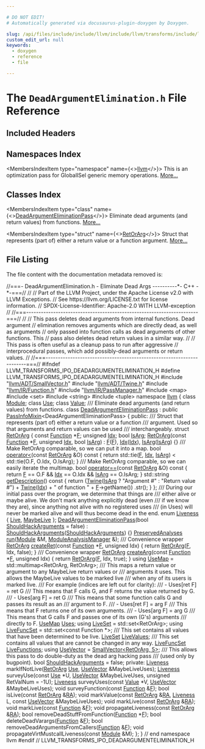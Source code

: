 ```yaml
---

# DO NOT EDIT!
# Automatically generated via docusaurus-plugin-doxygen by Doxygen.

slug: /api/files/include/include/llvm/include/llvm/transforms/include/llvm/transforms/ipo/deadargumentelimination-h
custom_edit_url: null
keywords:
  - doxygen
  - reference
  - file

---
```





# The `DeadArgumentElimination.h` File Reference

<DoxygenPage pluginConfig={pluginConfig}>



## Included Headers

<IncludesList>
<IncludesListItem
  filePath="llvm/ADT/SmallVector.h"
  permalink="/docs/api/files/include/include/llvm/include/llvm/adt/smallvector-h"
  isLocal="true" />
<IncludesListItem
  filePath="llvm/ADT/Twine.h"
  permalink="/docs/api/files/include/include/llvm/include/llvm/adt/twine-h"
  isLocal="true" />
<IncludesListItem
  filePath="llvm/IR/Function.h"
  permalink="/docs/api/files/include/include/llvm/include/llvm/ir/function-h"
  isLocal="true" />
<IncludesListItem
  filePath="llvm/IR/PassManager.h"
  permalink="/docs/api/files/include/include/llvm/include/llvm/ir/passmanager-h"
  isLocal="true" />
<IncludesListItem
  filePath="map"
  permalink=""
  isLocal="false" />
<IncludesListItem
  filePath="set"
  permalink=""
  isLocal="false" />
<IncludesListItem
  filePath="string"
  permalink=""
  isLocal="false" />
<IncludesListItem
  filePath="tuple"
  permalink=""
  isLocal="false" />
</IncludesList>

## Namespaces Index

<MembersIndex>

<MembersIndexItem
  type="namespace"
  name={<><a href="/docs/api/namespaces/llvm">llvm</a></>}>
This is an optimization pass for GlobalISel generic memory operations. <a href="/docs/api/namespaces/llvm/#details">More...</a>
</MembersIndexItem>

</MembersIndex>

## Classes Index

<MembersIndex>

<MembersIndexItem
  type="class"
  name={<><a href="/docs/api/classes/llvm/deadargumenteliminationpass">DeadArgumentEliminationPass</a></>}>
Eliminate dead arguments (and return values) from functions. <a href="/docs/api/classes/llvm/deadargumenteliminationpass/#details">More...</a>
</MembersIndexItem>

<MembersIndexItem
  type="struct"
  name={<><a href="/docs/api/structs/llvm/deadargumenteliminationpass/retorarg">RetOrArg</a></>}>
Struct that represents (part of) either a return value or a function argument. <a href="/docs/api/structs/llvm/deadargumenteliminationpass/retorarg/#details">More...</a>
</MembersIndexItem>

</MembersIndex>


## File Listing

The file content with the documentation metadata removed is:

<ProgramListing>

<Link id="l00001" /><CodeLine lineNumber="1"><Highlight kind="comment">//===- DeadArgumentElimination.h - Eliminate Dead Args ----------&#42;- C++ -&#42;-===//</Highlight><Highlight kind="normal"></Highlight></CodeLine>
<Link id="l00002" /><CodeLine lineNumber="2"><Highlight kind="normal"></Highlight><Highlight kind="comment">//</Highlight><Highlight kind="normal"></Highlight></CodeLine>
<Link id="l00003" /><CodeLine lineNumber="3"><Highlight kind="normal"></Highlight><Highlight kind="comment">// Part of the LLVM Project, under the Apache License v2.0 with LLVM Exceptions.</Highlight><Highlight kind="normal"></Highlight></CodeLine>
<Link id="l00004" /><CodeLine lineNumber="4"><Highlight kind="normal"></Highlight><Highlight kind="comment">// See https://llvm.org/LICENSE.txt for license information.</Highlight><Highlight kind="normal"></Highlight></CodeLine>
<Link id="l00005" /><CodeLine lineNumber="5"><Highlight kind="normal"></Highlight><Highlight kind="comment">// SPDX-License-Identifier: Apache-2.0 WITH LLVM-exception</Highlight><Highlight kind="normal"></Highlight></CodeLine>
<Link id="l00006" /><CodeLine lineNumber="6"><Highlight kind="normal"></Highlight><Highlight kind="comment">//</Highlight><Highlight kind="normal"></Highlight></CodeLine>
<Link id="l00007" /><CodeLine lineNumber="7"><Highlight kind="normal"></Highlight><Highlight kind="comment">//===----------------------------------------------------------------------===//</Highlight><Highlight kind="normal"></Highlight></CodeLine>
<Link id="l00008" /><CodeLine lineNumber="8"><Highlight kind="normal"></Highlight><Highlight kind="comment">//</Highlight><Highlight kind="normal"></Highlight></CodeLine>
<Link id="l00009" /><CodeLine lineNumber="9"><Highlight kind="normal"></Highlight><Highlight kind="comment">// This pass deletes dead arguments from internal functions.  Dead argument</Highlight><Highlight kind="normal"></Highlight></CodeLine>
<Link id="l00010" /><CodeLine lineNumber="10"><Highlight kind="normal"></Highlight><Highlight kind="comment">// elimination removes arguments which are directly dead, as well as arguments</Highlight><Highlight kind="normal"></Highlight></CodeLine>
<Link id="l00011" /><CodeLine lineNumber="11"><Highlight kind="normal"></Highlight><Highlight kind="comment">// only passed into function calls as dead arguments of other functions.  This</Highlight><Highlight kind="normal"></Highlight></CodeLine>
<Link id="l00012" /><CodeLine lineNumber="12"><Highlight kind="normal"></Highlight><Highlight kind="comment">// pass also deletes dead return values in a similar way.</Highlight><Highlight kind="normal"></Highlight></CodeLine>
<Link id="l00013" /><CodeLine lineNumber="13"><Highlight kind="normal"></Highlight><Highlight kind="comment">//</Highlight><Highlight kind="normal"></Highlight></CodeLine>
<Link id="l00014" /><CodeLine lineNumber="14"><Highlight kind="normal"></Highlight><Highlight kind="comment">// This pass is often useful as a cleanup pass to run after aggressive</Highlight><Highlight kind="normal"></Highlight></CodeLine>
<Link id="l00015" /><CodeLine lineNumber="15"><Highlight kind="normal"></Highlight><Highlight kind="comment">// interprocedural passes, which add possibly-dead arguments or return values.</Highlight><Highlight kind="normal"></Highlight></CodeLine>
<Link id="l00016" /><CodeLine lineNumber="16"><Highlight kind="normal"></Highlight><Highlight kind="comment">//</Highlight><Highlight kind="normal"></Highlight></CodeLine>
<Link id="l00017" /><CodeLine lineNumber="17"><Highlight kind="normal"></Highlight><Highlight kind="comment">//===----------------------------------------------------------------------===//</Highlight><Highlight kind="normal"></Highlight></CodeLine>
<Link id="l00018" /><CodeLine lineNumber="18"><Highlight kind="normal"></Highlight></CodeLine>
<Link id="l00019" /><CodeLine lineNumber="19"><Highlight kind="normal"></Highlight><Highlight kind="preprocessor">#ifndef LLVM&#95;TRANSFORMS&#95;IPO&#95;DEADARGUMENTELIMINATION&#95;H</Highlight><Highlight kind="normal"></Highlight></CodeLine>
<Link id="l00020" /><CodeLine lineNumber="20"><Highlight kind="normal"></Highlight><Highlight kind="preprocessor">#define LLVM&#95;TRANSFORMS&#95;IPO&#95;DEADARGUMENTELIMINATION&#95;H</Highlight><Highlight kind="normal"></Highlight></CodeLine>
<Link id="l00021" /><CodeLine lineNumber="21"><Highlight kind="normal"></Highlight></CodeLine>
<Link id="l00022" /><CodeLine lineNumber="22"><Highlight kind="normal"></Highlight><Highlight kind="preprocessor">#include &quot;<a href="/docs/api/files/include/include/llvm/include/llvm/adt/smallvector-h">llvm/ADT/SmallVector.h</a>&quot;</Highlight><Highlight kind="normal"></Highlight></CodeLine>
<Link id="l00023" /><CodeLine lineNumber="23"><Highlight kind="normal"></Highlight><Highlight kind="preprocessor">#include &quot;<a href="/docs/api/files/include/include/llvm/include/llvm/adt/twine-h">llvm/ADT/Twine.h</a>&quot;</Highlight><Highlight kind="normal"></Highlight></CodeLine>
<Link id="l00024" /><CodeLine lineNumber="24"><Highlight kind="normal"></Highlight><Highlight kind="preprocessor">#include &quot;<a href="/docs/api/files/include/include/llvm/include/llvm/ir/function-h">llvm/IR/Function.h</a>&quot;</Highlight><Highlight kind="normal"></Highlight></CodeLine>
<Link id="l00025" /><CodeLine lineNumber="25"><Highlight kind="normal"></Highlight><Highlight kind="preprocessor">#include &quot;<a href="/docs/api/files/include/include/llvm/include/llvm/ir/passmanager-h">llvm/IR/PassManager.h</a>&quot;</Highlight><Highlight kind="normal"></Highlight></CodeLine>
<Link id="l00026" /><CodeLine lineNumber="26"><Highlight kind="normal"></Highlight><Highlight kind="preprocessor">#include &lt;map&gt;</Highlight><Highlight kind="normal"></Highlight></CodeLine>
<Link id="l00027" /><CodeLine lineNumber="27"><Highlight kind="normal"></Highlight><Highlight kind="preprocessor">#include &lt;set&gt;</Highlight><Highlight kind="normal"></Highlight></CodeLine>
<Link id="l00028" /><CodeLine lineNumber="28"><Highlight kind="normal"></Highlight><Highlight kind="preprocessor">#include &lt;string&gt;</Highlight><Highlight kind="normal"></Highlight></CodeLine>
<Link id="l00029" /><CodeLine lineNumber="29"><Highlight kind="normal"></Highlight><Highlight kind="preprocessor">#include &lt;tuple&gt;</Highlight><Highlight kind="normal"></Highlight></CodeLine>
<Link id="l00030" /><CodeLine lineNumber="30"><Highlight kind="normal"></Highlight></CodeLine>
<Link id="l00031" /><CodeLine lineNumber="31"><Highlight kind="normal"></Highlight><Highlight kind="keyword">namespace </Highlight><Highlight kind="normal"><a href="/docs/api/namespaces/llvm">llvm</a> &#123;</Highlight></CodeLine>
<Link id="l00032" /><CodeLine lineNumber="32"><Highlight kind="normal"></Highlight></CodeLine>
<Link id="l00033" /><CodeLine lineNumber="33"><Highlight kind="normal"></Highlight><Highlight kind="keyword">class </Highlight><Highlight kind="normal"><a href="/docs/api/classes/llvm/module">Module</a>;</Highlight></CodeLine>
<Link id="l00034" /><CodeLine lineNumber="34"><Highlight kind="normal"></Highlight><Highlight kind="keyword">class </Highlight><Highlight kind="normal"><a href="/docs/api/classes/llvm/use">Use</a>;</Highlight></CodeLine>
<Link id="l00035" /><CodeLine lineNumber="35"><Highlight kind="normal"></Highlight><Highlight kind="keyword">class </Highlight><Highlight kind="normal"><a href="/docs/api/classes/llvm/value">Value</a>;</Highlight></CodeLine>
<Link id="l00036" /><CodeLine lineNumber="36"><Highlight kind="normal"></Highlight><Highlight kind="comment"></Highlight></CodeLine>
<Link id="l00037" /><CodeLine lineNumber="37"><Highlight kind="comment">/// Eliminate dead arguments (and return values) from functions.</Highlight><Highlight kind="normal"></Highlight></CodeLine>
<Link id="l00038" /><CodeLine lineNumber="38" lineLink="/docs/api/classes/llvm/deadargumenteliminationpass"><Highlight kind="normal"></Highlight><Highlight kind="keyword">class </Highlight><Highlight kind="normal"><a href="/docs/api/classes/llvm/deadargumenteliminationpass/#aac009d77b6fca714db3d7b9f11618ac9">DeadArgumentEliminationPass</a></Highlight></CodeLine>
<Link id="l00039" /><CodeLine lineNumber="39"><Highlight kind="normal">    : </Highlight><Highlight kind="keyword">public</Highlight><Highlight kind="normal"> <a href="/docs/api/structs/llvm/passinfomixin">PassInfoMixin</a>&lt;DeadArgumentEliminationPass&gt; &#123;</Highlight></CodeLine>
<Link id="l00040" /><CodeLine lineNumber="40"><Highlight kind="normal"></Highlight><Highlight kind="keyword">public</Highlight><Highlight kind="normal">:</Highlight><Highlight kind="comment"></Highlight></CodeLine>
<Link id="l00041" /><CodeLine lineNumber="41"><Highlight kind="comment">  /// Struct that represents (part of) either a return value or a function</Highlight></CodeLine>
<Link id="l00042" /><CodeLine lineNumber="42"><Highlight kind="comment">  /// argument.  Used so that arguments and return values can be used</Highlight></CodeLine>
<Link id="l00043" /><CodeLine lineNumber="43"><Highlight kind="comment">  /// interchangeably.</Highlight><Highlight kind="normal"></Highlight></CodeLine>
<Link id="l00044" /><CodeLine lineNumber="44" lineLink="/docs/api/structs/llvm/deadargumenteliminationpass/retorarg"><Highlight kind="normal">  </Highlight><Highlight kind="keyword">struct </Highlight><Highlight kind="normal"><a href="/docs/api/structs/llvm/deadargumenteliminationpass/retorarg/#afc898f4d6a31df60d20c4af66e4f9883">RetOrArg</a> &#123;</Highlight></CodeLine>
<Link id="l00045" /><CodeLine lineNumber="45" lineLink="/docs/api/structs/llvm/deadargumenteliminationpass/retorarg/#a163bb8216fa41dd887934a0b14bd6f2b"><Highlight kind="normal">    </Highlight><Highlight kind="keyword">const</Highlight><Highlight kind="normal"> <a href="/docs/api/classes/llvm/function">Function</a> &#42;<a href="/docs/api/structs/llvm/deadargumenteliminationpass/retorarg/#a163bb8216fa41dd887934a0b14bd6f2b">F</a>;</Highlight></CodeLine>
<Link id="l00046" /><CodeLine lineNumber="46" lineLink="/docs/api/structs/llvm/deadargumenteliminationpass/retorarg/#a910f7a683ddbba1ef6b4dc568488e91c"><Highlight kind="normal">    </Highlight><Highlight kind="keywordtype">unsigned</Highlight><Highlight kind="normal"> <a href="/docs/api/structs/llvm/deadargumenteliminationpass/retorarg/#a910f7a683ddbba1ef6b4dc568488e91c">Idx</a>;</Highlight></CodeLine>
<Link id="l00047" /><CodeLine lineNumber="47" lineLink="/docs/api/structs/llvm/deadargumenteliminationpass/retorarg/#a2e0078db8ed89a9a43e5b13b58be458a"><Highlight kind="normal">    </Highlight><Highlight kind="keywordtype">bool</Highlight><Highlight kind="normal"> <a href="/docs/api/structs/llvm/deadargumenteliminationpass/retorarg/#a2e0078db8ed89a9a43e5b13b58be458a">IsArg</a>;</Highlight></CodeLine>
<Link id="l00048" /><CodeLine lineNumber="48"><Highlight kind="normal"></Highlight></CodeLine>
<Link id="l00049" /><CodeLine lineNumber="49" lineLink="/docs/api/structs/llvm/deadargumenteliminationpass/retorarg/#afc898f4d6a31df60d20c4af66e4f9883"><Highlight kind="normal">    <a href="/docs/api/structs/llvm/deadargumenteliminationpass/retorarg/#afc898f4d6a31df60d20c4af66e4f9883">RetOrArg</a>(</Highlight><Highlight kind="keyword">const</Highlight><Highlight kind="normal"> <a href="/docs/api/classes/llvm/function">Function</a> &#42;<a href="/docs/api/structs/llvm/deadargumenteliminationpass/retorarg/#a163bb8216fa41dd887934a0b14bd6f2b">F</a>, </Highlight><Highlight kind="keywordtype">unsigned</Highlight><Highlight kind="normal"> <a href="/docs/api/structs/llvm/deadargumenteliminationpass/retorarg/#a910f7a683ddbba1ef6b4dc568488e91c">Idx</a>, </Highlight><Highlight kind="keywordtype">bool</Highlight><Highlight kind="normal"> <a href="/docs/api/structs/llvm/deadargumenteliminationpass/retorarg/#a2e0078db8ed89a9a43e5b13b58be458a">IsArg</a>)</Highlight></CodeLine>
<Link id="l00050" /><CodeLine lineNumber="50"><Highlight kind="normal">        : <a href="/docs/api/structs/llvm/deadargumenteliminationpass/retorarg/#a163bb8216fa41dd887934a0b14bd6f2b">F</a>(<a href="/docs/api/structs/llvm/deadargumenteliminationpass/retorarg/#a163bb8216fa41dd887934a0b14bd6f2b">F</a>), <a href="/docs/api/structs/llvm/deadargumenteliminationpass/retorarg/#a910f7a683ddbba1ef6b4dc568488e91c">Idx</a>(<a href="/docs/api/structs/llvm/deadargumenteliminationpass/retorarg/#a910f7a683ddbba1ef6b4dc568488e91c">Idx</a>), <a href="/docs/api/structs/llvm/deadargumenteliminationpass/retorarg/#a2e0078db8ed89a9a43e5b13b58be458a">IsArg</a>(<a href="/docs/api/structs/llvm/deadargumenteliminationpass/retorarg/#a2e0078db8ed89a9a43e5b13b58be458a">IsArg</a>) &#123;&#125;</Highlight></CodeLine>
<Link id="l00051" /><CodeLine lineNumber="51"><Highlight kind="normal"></Highlight><Highlight kind="comment"></Highlight></CodeLine>
<Link id="l00052" /><CodeLine lineNumber="52"><Highlight kind="comment">    /// Make RetOrArg comparable, so we can put it into a map.</Highlight><Highlight kind="normal"></Highlight></CodeLine>
<Link id="l00053" /><CodeLine lineNumber="53" lineLink="/docs/api/structs/llvm/deadargumenteliminationpass/retorarg/#a7534a8f94138b78738c9758b5157be80"><Highlight kind="normal">    </Highlight><Highlight kind="keywordtype">bool</Highlight><Highlight kind="normal"> <a href="/docs/api/structs/llvm/deadargumenteliminationpass/retorarg/#a7534a8f94138b78738c9758b5157be80">operator&lt;</a>(</Highlight><Highlight kind="keyword">const</Highlight><Highlight kind="normal"> <a href="/docs/api/structs/llvm/deadargumenteliminationpass/retorarg/#afc898f4d6a31df60d20c4af66e4f9883">RetOrArg</a> &amp;O)</Highlight><Highlight kind="keyword"> const </Highlight><Highlight kind="normal">&#123;</Highlight></CodeLine>
<Link id="l00054" /><CodeLine lineNumber="54"><Highlight kind="normal">      </Highlight><Highlight kind="keywordflow">return</Highlight><Highlight kind="normal"> std::tie(<a href="/docs/api/structs/llvm/deadargumenteliminationpass/retorarg/#a163bb8216fa41dd887934a0b14bd6f2b">F</a>, <a href="/docs/api/structs/llvm/deadargumenteliminationpass/retorarg/#a910f7a683ddbba1ef6b4dc568488e91c">Idx</a>, <a href="/docs/api/structs/llvm/deadargumenteliminationpass/retorarg/#a2e0078db8ed89a9a43e5b13b58be458a">IsArg</a>) &lt; std::tie(O.F, O.Idx, O.IsArg);</Highlight></CodeLine>
<Link id="l00055" /><CodeLine lineNumber="55"><Highlight kind="normal">    &#125;</Highlight></CodeLine>
<Link id="l00056" /><CodeLine lineNumber="56"><Highlight kind="normal"></Highlight><Highlight kind="comment"></Highlight></CodeLine>
<Link id="l00057" /><CodeLine lineNumber="57"><Highlight kind="comment">    /// Make RetOrArg comparable, so we can easily iterate the multimap.</Highlight><Highlight kind="normal"></Highlight></CodeLine>
<Link id="l00058" /><CodeLine lineNumber="58" lineLink="/docs/api/structs/llvm/deadargumenteliminationpass/retorarg/#a099414b91a76ae70d3011b6639b141fc"><Highlight kind="normal">    </Highlight><Highlight kind="keywordtype">bool</Highlight><Highlight kind="normal"> <a href="/docs/api/structs/llvm/deadargumenteliminationpass/retorarg/#a099414b91a76ae70d3011b6639b141fc">operator==</a>(</Highlight><Highlight kind="keyword">const</Highlight><Highlight kind="normal"> <a href="/docs/api/structs/llvm/deadargumenteliminationpass/retorarg/#afc898f4d6a31df60d20c4af66e4f9883">RetOrArg</a> &amp;O)</Highlight><Highlight kind="keyword"> const </Highlight><Highlight kind="normal">&#123;</Highlight></CodeLine>
<Link id="l00059" /><CodeLine lineNumber="59"><Highlight kind="normal">      </Highlight><Highlight kind="keywordflow">return</Highlight><Highlight kind="normal"> <a href="/docs/api/structs/llvm/deadargumenteliminationpass/retorarg/#a163bb8216fa41dd887934a0b14bd6f2b">F</a> == O.F &amp;&amp; <a href="/docs/api/structs/llvm/deadargumenteliminationpass/retorarg/#a910f7a683ddbba1ef6b4dc568488e91c">Idx</a> == O.Idx &amp;&amp; <a href="/docs/api/structs/llvm/deadargumenteliminationpass/retorarg/#a2e0078db8ed89a9a43e5b13b58be458a">IsArg</a> == O.IsArg;</Highlight></CodeLine>
<Link id="l00060" /><CodeLine lineNumber="60"><Highlight kind="normal">    &#125;</Highlight></CodeLine>
<Link id="l00061" /><CodeLine lineNumber="61"><Highlight kind="normal"></Highlight></CodeLine>
<Link id="l00062" /><CodeLine lineNumber="62" lineLink="/docs/api/structs/llvm/deadargumenteliminationpass/retorarg/#af5950eb0a10b8b78ba2fa237dca795f0"><Highlight kind="normal">    std::string <a href="/docs/api/structs/llvm/deadargumenteliminationpass/retorarg/#af5950eb0a10b8b78ba2fa237dca795f0">getDescription</a>()</Highlight><Highlight kind="keyword"> const </Highlight><Highlight kind="normal">&#123;</Highlight></CodeLine>
<Link id="l00063" /><CodeLine lineNumber="63"><Highlight kind="normal">      </Highlight><Highlight kind="keywordflow">return</Highlight><Highlight kind="normal"> (<a href="/docs/api/classes/llvm/twine">Twine</a>(<a href="/docs/api/structs/llvm/deadargumenteliminationpass/retorarg/#a2e0078db8ed89a9a43e5b13b58be458a">IsArg</a> ? </Highlight><Highlight kind="stringliteral">&quot;Argument #&quot;</Highlight><Highlight kind="normal"> : </Highlight><Highlight kind="stringliteral">&quot;Return value #&quot;</Highlight><Highlight kind="normal">) + <a href="/docs/api/classes/llvm/twine">Twine</a>(<a href="/docs/api/structs/llvm/deadargumenteliminationpass/retorarg/#a910f7a683ddbba1ef6b4dc568488e91c">Idx</a>) +</Highlight></CodeLine>
<Link id="l00064" /><CodeLine lineNumber="64"><Highlight kind="normal">              </Highlight><Highlight kind="stringliteral">&quot; of function &quot;</Highlight><Highlight kind="normal"> + <a href="/docs/api/structs/llvm/deadargumenteliminationpass/retorarg/#a163bb8216fa41dd887934a0b14bd6f2b">F</a>-&gt;getName())</Highlight></CodeLine>
<Link id="l00065" /><CodeLine lineNumber="65"><Highlight kind="normal">          .str();</Highlight></CodeLine>
<Link id="l00066" /><CodeLine lineNumber="66"><Highlight kind="normal">    &#125;</Highlight></CodeLine>
<Link id="l00067" /><CodeLine lineNumber="67"><Highlight kind="normal">  &#125;;</Highlight></CodeLine>
<Link id="l00068" /><CodeLine lineNumber="68"><Highlight kind="normal"></Highlight><Highlight kind="comment"></Highlight></CodeLine>
<Link id="l00069" /><CodeLine lineNumber="69"><Highlight kind="comment">  /// During our initial pass over the program, we determine that things are</Highlight></CodeLine>
<Link id="l00070" /><CodeLine lineNumber="70"><Highlight kind="comment">  /// either alive or maybe alive. We don&#39;t mark anything explicitly dead (even</Highlight></CodeLine>
<Link id="l00071" /><CodeLine lineNumber="71"><Highlight kind="comment">  /// if we know they are), since anything not alive with no registered uses</Highlight></CodeLine>
<Link id="l00072" /><CodeLine lineNumber="72"><Highlight kind="comment">  /// (in Uses) will never be marked alive and will thus become dead in the end.</Highlight><Highlight kind="normal"></Highlight></CodeLine>
<Link id="l00073" /><CodeLine lineNumber="73" lineLink="/docs/api/classes/llvm/deadargumenteliminationpass/#a3dee2ca18ff5275c99041264099fd964a8cb9173f3fd92152f18401c8bf8ba21b"><Highlight kind="normal">  </Highlight><Highlight kind="keyword">enum</Highlight><Highlight kind="normal"> <a href="/docs/api/classes/llvm/deadargumenteliminationpass/#a3dee2ca18ff5275c99041264099fd964">Liveness</a> &#123; <a href="/docs/api/classes/llvm/deadargumenteliminationpass/#a3dee2ca18ff5275c99041264099fd964a8cb9173f3fd92152f18401c8bf8ba21b">Live</a>, <a href="/docs/api/classes/llvm/deadargumenteliminationpass/#a3dee2ca18ff5275c99041264099fd964af29a24ceeaaae7277109ac9c7a52d958">MaybeLive</a> &#125;;</Highlight></CodeLine>
<Link id="l00074" /><CodeLine lineNumber="74"><Highlight kind="normal"></Highlight></CodeLine>
<Link id="l00075" /><CodeLine lineNumber="75" lineLink="/docs/api/classes/llvm/deadargumenteliminationpass/#aac009d77b6fca714db3d7b9f11618ac9"><Highlight kind="normal">  <a href="/docs/api/classes/llvm/deadargumenteliminationpass/#aac009d77b6fca714db3d7b9f11618ac9">DeadArgumentEliminationPass</a>(</Highlight><Highlight kind="keywordtype">bool</Highlight><Highlight kind="normal"> <a href="/docs/api/classes/llvm/deadargumenteliminationpass/#a997b16dfcd40407daf7b4e5b27dbcecf">ShouldHackArguments</a> = </Highlight><Highlight kind="keyword">false</Highlight><Highlight kind="normal">)</Highlight></CodeLine>
<Link id="l00076" /><CodeLine lineNumber="76"><Highlight kind="normal">      : <a href="/docs/api/classes/llvm/deadargumenteliminationpass/#a997b16dfcd40407daf7b4e5b27dbcecf">ShouldHackArguments</a>(<a href="/docs/api/classes/llvm/deadargumenteliminationpass/#a997b16dfcd40407daf7b4e5b27dbcecf">ShouldHackArguments</a>) &#123;&#125;</Highlight></CodeLine>
<Link id="l00077" /><CodeLine lineNumber="77"><Highlight kind="normal"></Highlight></CodeLine>
<Link id="l00078" /><CodeLine lineNumber="78"><Highlight kind="normal">  <a href="/docs/api/classes/llvm/preservedanalyses">PreservedAnalyses</a> <a href="/docs/api/classes/llvm/deadargumenteliminationpass/#a29ba94ac3af7390af4fa3209e6647732">run</a>(<a href="/docs/api/classes/llvm/module">Module</a> &amp;M, <a href="/docs/api/namespaces/llvm/#af9c9208365fd9ce11392b4d79485e259">ModuleAnalysisManager</a> &amp;);</Highlight></CodeLine>
<Link id="l00079" /><CodeLine lineNumber="79"><Highlight kind="normal"></Highlight><Highlight kind="comment"></Highlight></CodeLine>
<Link id="l00080" /><CodeLine lineNumber="80"><Highlight kind="comment">  /// Convenience wrapper</Highlight><Highlight kind="normal"></Highlight></CodeLine>
<Link id="l00081" /><CodeLine lineNumber="81" lineLink="/docs/api/classes/llvm/deadargumenteliminationpass/#a5852130d218f4c275e8194510a9e31dd"><Highlight kind="normal">  <a href="/docs/api/structs/llvm/deadargumenteliminationpass/retorarg">RetOrArg</a> <a href="/docs/api/classes/llvm/deadargumenteliminationpass/#a5852130d218f4c275e8194510a9e31dd">createRet</a>(</Highlight><Highlight kind="keyword">const</Highlight><Highlight kind="normal"> <a href="/docs/api/classes/llvm/function">Function</a> &#42;<a href="/docs/api/files/lib/lib/support/md5-cpp/#a96d73bbd7af15cb1fc38c3f4a3bd82e9">F</a>, </Highlight><Highlight kind="keywordtype">unsigned</Highlight><Highlight kind="normal"> Idx) &#123;</Highlight></CodeLine>
<Link id="l00082" /><CodeLine lineNumber="82"><Highlight kind="normal">    </Highlight><Highlight kind="keywordflow">return</Highlight><Highlight kind="normal"> <a href="/docs/api/structs/llvm/deadargumenteliminationpass/retorarg">RetOrArg</a>(<a href="/docs/api/files/lib/lib/support/md5-cpp/#a96d73bbd7af15cb1fc38c3f4a3bd82e9">F</a>, Idx, </Highlight><Highlight kind="keyword">false</Highlight><Highlight kind="normal">);</Highlight></CodeLine>
<Link id="l00083" /><CodeLine lineNumber="83"><Highlight kind="normal">  &#125;</Highlight></CodeLine>
<Link id="l00084" /><CodeLine lineNumber="84"><Highlight kind="normal"></Highlight><Highlight kind="comment"></Highlight></CodeLine>
<Link id="l00085" /><CodeLine lineNumber="85"><Highlight kind="comment">  /// Convenience wrapper</Highlight><Highlight kind="normal"></Highlight></CodeLine>
<Link id="l00086" /><CodeLine lineNumber="86" lineLink="/docs/api/classes/llvm/deadargumenteliminationpass/#a9536f679d7b90e4dc0db3510ab67dce2"><Highlight kind="normal">  <a href="/docs/api/structs/llvm/deadargumenteliminationpass/retorarg">RetOrArg</a> <a href="/docs/api/classes/llvm/deadargumenteliminationpass/#a9536f679d7b90e4dc0db3510ab67dce2">createArg</a>(</Highlight><Highlight kind="keyword">const</Highlight><Highlight kind="normal"> <a href="/docs/api/classes/llvm/function">Function</a> &#42;<a href="/docs/api/files/lib/lib/support/md5-cpp/#a96d73bbd7af15cb1fc38c3f4a3bd82e9">F</a>, </Highlight><Highlight kind="keywordtype">unsigned</Highlight><Highlight kind="normal"> Idx) &#123;</Highlight></CodeLine>
<Link id="l00087" /><CodeLine lineNumber="87"><Highlight kind="normal">    </Highlight><Highlight kind="keywordflow">return</Highlight><Highlight kind="normal"> <a href="/docs/api/structs/llvm/deadargumenteliminationpass/retorarg">RetOrArg</a>(<a href="/docs/api/files/lib/lib/support/md5-cpp/#a96d73bbd7af15cb1fc38c3f4a3bd82e9">F</a>, Idx, </Highlight><Highlight kind="keyword">true</Highlight><Highlight kind="normal">);</Highlight></CodeLine>
<Link id="l00088" /><CodeLine lineNumber="88"><Highlight kind="normal">  &#125;</Highlight></CodeLine>
<Link id="l00089" /><CodeLine lineNumber="89"><Highlight kind="normal"></Highlight></CodeLine>
<Link id="l00090" /><CodeLine lineNumber="90" lineLink="/docs/api/classes/llvm/deadargumenteliminationpass/#a9cbc5f82a665596b0ff5d374dcf9d01c"><Highlight kind="normal">  </Highlight><Highlight kind="keyword">using </Highlight><Highlight kind="normal"><a href="/docs/api/classes/llvm/deadargumenteliminationpass/#a9cbc5f82a665596b0ff5d374dcf9d01c">UseMap</a> = std::multimap&lt;RetOrArg, RetOrArg&gt;;</Highlight></CodeLine>
<Link id="l00091" /><CodeLine lineNumber="91"><Highlight kind="normal"></Highlight><Highlight kind="comment"></Highlight></CodeLine>
<Link id="l00092" /><CodeLine lineNumber="92"><Highlight kind="comment">  /// This maps a return value or argument to any MaybeLive return values or</Highlight></CodeLine>
<Link id="l00093" /><CodeLine lineNumber="93"><Highlight kind="comment">  /// arguments it uses. This allows the MaybeLive values to be marked live</Highlight></CodeLine>
<Link id="l00094" /><CodeLine lineNumber="94"><Highlight kind="comment">  /// when any of its users is marked live.</Highlight></CodeLine>
<Link id="l00095" /><CodeLine lineNumber="95"><Highlight kind="comment">  /// For example (indices are left out for clarity):</Highlight></CodeLine>
<Link id="l00096" /><CodeLine lineNumber="96"><Highlight kind="comment">  ///  - Uses&#91;ret F&#93; = ret G</Highlight></CodeLine>
<Link id="l00097" /><CodeLine lineNumber="97"><Highlight kind="comment">  ///    This means that F calls G, and F returns the value returned by G.</Highlight></CodeLine>
<Link id="l00098" /><CodeLine lineNumber="98"><Highlight kind="comment">  ///  - Uses&#91;arg F&#93; = ret G</Highlight></CodeLine>
<Link id="l00099" /><CodeLine lineNumber="99"><Highlight kind="comment">  ///    This means that some function calls G and passes its result as an</Highlight></CodeLine>
<Link id="l00100" /><CodeLine lineNumber="100"><Highlight kind="comment">  ///    argument to F.</Highlight></CodeLine>
<Link id="l00101" /><CodeLine lineNumber="101"><Highlight kind="comment">  ///  - Uses&#91;ret F&#93; = arg F</Highlight></CodeLine>
<Link id="l00102" /><CodeLine lineNumber="102"><Highlight kind="comment">  ///    This means that F returns one of its own arguments.</Highlight></CodeLine>
<Link id="l00103" /><CodeLine lineNumber="103"><Highlight kind="comment">  ///  - Uses&#91;arg F&#93; = arg G</Highlight></CodeLine>
<Link id="l00104" /><CodeLine lineNumber="104"><Highlight kind="comment">  ///    This means that G calls F and passes one of its own (G&#39;s) arguments</Highlight></CodeLine>
<Link id="l00105" /><CodeLine lineNumber="105"><Highlight kind="comment">  ///    directly to F.</Highlight><Highlight kind="normal"></Highlight></CodeLine>
<Link id="l00106" /><CodeLine lineNumber="106" lineLink="/docs/api/classes/llvm/deadargumenteliminationpass/#afb15aeeba5e11ad17b03524730d51b7d"><Highlight kind="normal">  <a href="/docs/api/classes/llvm/deadargumenteliminationpass/#a9cbc5f82a665596b0ff5d374dcf9d01c">UseMap</a> <a href="/docs/api/classes/llvm/deadargumenteliminationpass/#afb15aeeba5e11ad17b03524730d51b7d">Uses</a>;</Highlight></CodeLine>
<Link id="l00107" /><CodeLine lineNumber="107"><Highlight kind="normal"></Highlight></CodeLine>
<Link id="l00108" /><CodeLine lineNumber="108" lineLink="/docs/api/classes/llvm/deadargumenteliminationpass/#adccc69f6d0152bec28db15a70cf05587"><Highlight kind="normal">  </Highlight><Highlight kind="keyword">using </Highlight><Highlight kind="normal"><a href="/docs/api/classes/llvm/deadargumenteliminationpass/#adccc69f6d0152bec28db15a70cf05587">LiveSet</a> = std::set&lt;RetOrArg&gt;;</Highlight></CodeLine>
<Link id="l00109" /><CodeLine lineNumber="109" lineLink="/docs/api/classes/llvm/deadargumenteliminationpass/#a1eb5a2eac80c369977d7c8747be838ba"><Highlight kind="normal">  </Highlight><Highlight kind="keyword">using </Highlight><Highlight kind="normal"><a href="/docs/api/classes/llvm/deadargumenteliminationpass/#a1eb5a2eac80c369977d7c8747be838ba">LiveFuncSet</a> = std::set&lt;const Function &#42;&gt;;</Highlight></CodeLine>
<Link id="l00110" /><CodeLine lineNumber="110"><Highlight kind="normal"></Highlight><Highlight kind="comment"></Highlight></CodeLine>
<Link id="l00111" /><CodeLine lineNumber="111"><Highlight kind="comment">  /// This set contains all values that have been determined to be live.</Highlight><Highlight kind="normal"></Highlight></CodeLine>
<Link id="l00112" /><CodeLine lineNumber="112" lineLink="/docs/api/classes/llvm/deadargumenteliminationpass/#a404cb9e3e1fb3992697a27bd58e44a68"><Highlight kind="normal">  <a href="/docs/api/classes/llvm/deadargumenteliminationpass/#adccc69f6d0152bec28db15a70cf05587">LiveSet</a> <a href="/docs/api/classes/llvm/deadargumenteliminationpass/#a404cb9e3e1fb3992697a27bd58e44a68">LiveValues</a>;</Highlight></CodeLine>
<Link id="l00113" /><CodeLine lineNumber="113"><Highlight kind="normal"></Highlight><Highlight kind="comment"></Highlight></CodeLine>
<Link id="l00114" /><CodeLine lineNumber="114"><Highlight kind="comment">  /// This set contains all values that are cannot be changed in any way.</Highlight><Highlight kind="normal"></Highlight></CodeLine>
<Link id="l00115" /><CodeLine lineNumber="115" lineLink="/docs/api/classes/llvm/deadargumenteliminationpass/#aa1991a5019f642f03694439d95fa1b20"><Highlight kind="normal">  <a href="/docs/api/classes/llvm/deadargumenteliminationpass/#a1eb5a2eac80c369977d7c8747be838ba">LiveFuncSet</a> <a href="/docs/api/classes/llvm/deadargumenteliminationpass/#aa1991a5019f642f03694439d95fa1b20">LiveFunctions</a>;</Highlight></CodeLine>
<Link id="l00116" /><CodeLine lineNumber="116"><Highlight kind="normal"></Highlight></CodeLine>
<Link id="l00117" /><CodeLine lineNumber="117" lineLink="/docs/api/classes/llvm/deadargumenteliminationpass/#a0fc4b7b5727b4a936d7c1c23320a8b12"><Highlight kind="normal">  </Highlight><Highlight kind="keyword">using </Highlight><Highlight kind="normal"><a href="/docs/api/classes/llvm/deadargumenteliminationpass/#a0fc4b7b5727b4a936d7c1c23320a8b12">UseVector</a> = <a href="/docs/api/classes/llvm/smallvector">SmallVector&lt;RetOrArg, 5&gt;</a>;</Highlight></CodeLine>
<Link id="l00118" /><CodeLine lineNumber="118"><Highlight kind="normal"></Highlight><Highlight kind="comment"></Highlight></CodeLine>
<Link id="l00119" /><CodeLine lineNumber="119"><Highlight kind="comment">  /// This allows this pass to do double-duty as the dead arg hacking pass</Highlight></CodeLine>
<Link id="l00120" /><CodeLine lineNumber="120"><Highlight kind="comment">  /// (used only by bugpoint).</Highlight><Highlight kind="normal"></Highlight></CodeLine>
<Link id="l00121" /><CodeLine lineNumber="121" lineLink="/docs/api/classes/llvm/deadargumenteliminationpass/#a997b16dfcd40407daf7b4e5b27dbcecf"><Highlight kind="normal">  </Highlight><Highlight kind="keywordtype">bool</Highlight><Highlight kind="normal"> <a href="/docs/api/classes/llvm/deadargumenteliminationpass/#a997b16dfcd40407daf7b4e5b27dbcecf">ShouldHackArguments</a> = </Highlight><Highlight kind="keyword">false</Highlight><Highlight kind="normal">;</Highlight></CodeLine>
<Link id="l00122" /><CodeLine lineNumber="122"><Highlight kind="normal"></Highlight></CodeLine>
<Link id="l00123" /><CodeLine lineNumber="123"><Highlight kind="normal"></Highlight><Highlight kind="keyword">private</Highlight><Highlight kind="normal">:</Highlight></CodeLine>
<Link id="l00124" /><CodeLine lineNumber="124"><Highlight kind="normal">  <a href="/docs/api/classes/llvm/deadargumenteliminationpass/#a3dee2ca18ff5275c99041264099fd964">Liveness</a> markIfNotLive(<a href="/docs/api/structs/llvm/deadargumenteliminationpass/retorarg">RetOrArg</a> <a href="/docs/api/classes/llvm/use">Use</a>, <a href="/docs/api/classes/llvm/deadargumenteliminationpass/#a0fc4b7b5727b4a936d7c1c23320a8b12">UseVector</a> &amp;MaybeLiveUses);</Highlight></CodeLine>
<Link id="l00125" /><CodeLine lineNumber="125"><Highlight kind="normal">  <a href="/docs/api/classes/llvm/deadargumenteliminationpass/#a3dee2ca18ff5275c99041264099fd964">Liveness</a> surveyUse(</Highlight><Highlight kind="keyword">const</Highlight><Highlight kind="normal"> <a href="/docs/api/classes/llvm/use">Use</a> &#42;U, <a href="/docs/api/classes/llvm/deadargumenteliminationpass/#a0fc4b7b5727b4a936d7c1c23320a8b12">UseVector</a> &amp;MaybeLiveUses,</Highlight></CodeLine>
<Link id="l00126" /><CodeLine lineNumber="126"><Highlight kind="normal">                     </Highlight><Highlight kind="keywordtype">unsigned</Highlight><Highlight kind="normal"> RetValNum = -1U);</Highlight></CodeLine>
<Link id="l00127" /><CodeLine lineNumber="127"><Highlight kind="normal">  <a href="/docs/api/classes/llvm/deadargumenteliminationpass/#a3dee2ca18ff5275c99041264099fd964">Liveness</a> surveyUses(</Highlight><Highlight kind="keyword">const</Highlight><Highlight kind="normal"> <a href="/docs/api/classes/llvm/value">Value</a> &#42;V, <a href="/docs/api/classes/llvm/deadargumenteliminationpass/#a0fc4b7b5727b4a936d7c1c23320a8b12">UseVector</a> &amp;MaybeLiveUses);</Highlight></CodeLine>
<Link id="l00128" /><CodeLine lineNumber="128"><Highlight kind="normal"></Highlight></CodeLine>
<Link id="l00129" /><CodeLine lineNumber="129"><Highlight kind="normal">  </Highlight><Highlight kind="keywordtype">void</Highlight><Highlight kind="normal"> surveyFunction(</Highlight><Highlight kind="keyword">const</Highlight><Highlight kind="normal"> <a href="/docs/api/classes/llvm/function">Function</a> &amp;<a href="/docs/api/files/lib/lib/support/md5-cpp/#a96d73bbd7af15cb1fc38c3f4a3bd82e9">F</a>);</Highlight></CodeLine>
<Link id="l00130" /><CodeLine lineNumber="130"><Highlight kind="normal">  </Highlight><Highlight kind="keywordtype">bool</Highlight><Highlight kind="normal"> isLive(</Highlight><Highlight kind="keyword">const</Highlight><Highlight kind="normal"> <a href="/docs/api/structs/llvm/deadargumenteliminationpass/retorarg">RetOrArg</a> &amp;<a href="/docs/api/files/lib/lib/target/lib/target/amdgpu/sioptimizeexecmaskingprera-cpp/#a3e47bdb3e296b00df96eff7896fa57bf">RA</a>);</Highlight></CodeLine>
<Link id="l00131" /><CodeLine lineNumber="131"><Highlight kind="normal">  </Highlight><Highlight kind="keywordtype">void</Highlight><Highlight kind="normal"> markValue(</Highlight><Highlight kind="keyword">const</Highlight><Highlight kind="normal"> <a href="/docs/api/structs/llvm/deadargumenteliminationpass/retorarg">RetOrArg</a> &amp;<a href="/docs/api/files/lib/lib/target/lib/target/amdgpu/sioptimizeexecmaskingprera-cpp/#a3e47bdb3e296b00df96eff7896fa57bf">RA</a>, <a href="/docs/api/classes/llvm/deadargumenteliminationpass/#a3dee2ca18ff5275c99041264099fd964">Liveness</a> L,</Highlight></CodeLine>
<Link id="l00132" /><CodeLine lineNumber="132"><Highlight kind="normal">                 </Highlight><Highlight kind="keyword">const</Highlight><Highlight kind="normal"> <a href="/docs/api/classes/llvm/deadargumenteliminationpass/#a0fc4b7b5727b4a936d7c1c23320a8b12">UseVector</a> &amp;MaybeLiveUses);</Highlight></CodeLine>
<Link id="l00133" /><CodeLine lineNumber="133"><Highlight kind="normal">  </Highlight><Highlight kind="keywordtype">void</Highlight><Highlight kind="normal"> markLive(</Highlight><Highlight kind="keyword">const</Highlight><Highlight kind="normal"> <a href="/docs/api/structs/llvm/deadargumenteliminationpass/retorarg">RetOrArg</a> &amp;<a href="/docs/api/files/lib/lib/target/lib/target/amdgpu/sioptimizeexecmaskingprera-cpp/#a3e47bdb3e296b00df96eff7896fa57bf">RA</a>);</Highlight></CodeLine>
<Link id="l00134" /><CodeLine lineNumber="134"><Highlight kind="normal">  </Highlight><Highlight kind="keywordtype">void</Highlight><Highlight kind="normal"> markLive(</Highlight><Highlight kind="keyword">const</Highlight><Highlight kind="normal"> <a href="/docs/api/classes/llvm/function">Function</a> &amp;<a href="/docs/api/files/lib/lib/support/md5-cpp/#a96d73bbd7af15cb1fc38c3f4a3bd82e9">F</a>);</Highlight></CodeLine>
<Link id="l00135" /><CodeLine lineNumber="135"><Highlight kind="normal">  </Highlight><Highlight kind="keywordtype">void</Highlight><Highlight kind="normal"> propagateLiveness(</Highlight><Highlight kind="keyword">const</Highlight><Highlight kind="normal"> <a href="/docs/api/structs/llvm/deadargumenteliminationpass/retorarg">RetOrArg</a> &amp;<a href="/docs/api/files/lib/lib/target/lib/target/amdgpu/sioptimizeexecmaskingprera-cpp/#a3e47bdb3e296b00df96eff7896fa57bf">RA</a>);</Highlight></CodeLine>
<Link id="l00136" /><CodeLine lineNumber="136"><Highlight kind="normal">  </Highlight><Highlight kind="keywordtype">bool</Highlight><Highlight kind="normal"> removeDeadStuffFromFunction(<a href="/docs/api/classes/llvm/function">Function</a> &#42;<a href="/docs/api/files/lib/lib/support/md5-cpp/#a96d73bbd7af15cb1fc38c3f4a3bd82e9">F</a>);</Highlight></CodeLine>
<Link id="l00137" /><CodeLine lineNumber="137"><Highlight kind="normal">  </Highlight><Highlight kind="keywordtype">bool</Highlight><Highlight kind="normal"> deleteDeadVarargs(<a href="/docs/api/classes/llvm/function">Function</a> &amp;<a href="/docs/api/files/lib/lib/support/md5-cpp/#a96d73bbd7af15cb1fc38c3f4a3bd82e9">F</a>);</Highlight></CodeLine>
<Link id="l00138" /><CodeLine lineNumber="138"><Highlight kind="normal">  </Highlight><Highlight kind="keywordtype">bool</Highlight><Highlight kind="normal"> removeDeadArgumentsFromCallers(<a href="/docs/api/classes/llvm/function">Function</a> &amp;<a href="/docs/api/files/lib/lib/support/md5-cpp/#a96d73bbd7af15cb1fc38c3f4a3bd82e9">F</a>);</Highlight></CodeLine>
<Link id="l00139" /><CodeLine lineNumber="139"><Highlight kind="normal">  </Highlight><Highlight kind="keywordtype">void</Highlight><Highlight kind="normal"> propagateVirtMustcallLiveness(</Highlight><Highlight kind="keyword">const</Highlight><Highlight kind="normal"> <a href="/docs/api/classes/llvm/module">Module</a> &amp;M);</Highlight></CodeLine>
<Link id="l00140" /><CodeLine lineNumber="140"><Highlight kind="normal">&#125;;</Highlight></CodeLine>
<Link id="l00141" /><CodeLine lineNumber="141"><Highlight kind="normal"></Highlight></CodeLine>
<Link id="l00142" /><CodeLine lineNumber="142"><Highlight kind="normal">&#125; </Highlight><Highlight kind="comment">// end namespace llvm</Highlight><Highlight kind="normal"></Highlight></CodeLine>
<Link id="l00143" /><CodeLine lineNumber="143"><Highlight kind="normal"></Highlight></CodeLine>
<Link id="l00144" /><CodeLine lineNumber="144"><Highlight kind="normal"></Highlight><Highlight kind="preprocessor">#endif </Highlight><Highlight kind="comment">// LLVM&#95;TRANSFORMS&#95;IPO&#95;DEADARGUMENTELIMINATION&#95;H</Highlight><Highlight kind="normal"></Highlight></CodeLine>

</ProgramListing>


</DoxygenPage>
